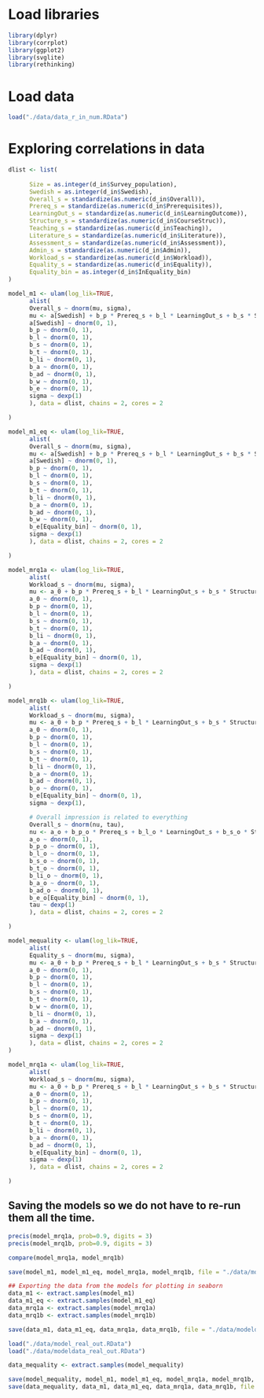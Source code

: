 # Load libraries
```r
library(dplyr)
library(corrplot)
library(ggplot2)
library(svglite)
library(rethinking)
```

# Load data
```r
load("./data/data_r_in_num.RData")
```

# Exploring correlations in data
```r
dlist <- list(
      
      Size = as.integer(d_in$Survey_population),
      Swedish = as.integer(d_in$Swedish),
      Overall_s = standardize(as.numeric(d_in$Overall)),
      Prereq_s = standardize(as.numeric(d_in$Prerequisites)),
      LearningOut_s = standardize(as.numeric(d_in$LearningOutcome)),
      Structure_s = standardize(as.numeric(d_in$CourseStruc)),
      Teaching_s = standardize(as.numeric(d_in$Teaching)),
      Literature_s = standardize(as.numeric(d_in$Literature)),
      Assessment_s = standardize(as.numeric(d_in$Assessment)),
      Admin_s = standardize(as.numeric(d_in$Admin)),
      Workload_s = standardize(as.numeric(d_in$Workload)),
      Equality_s = standardize(as.numeric(d_in$Equality)),
      Equality_bin = as.integer(d_in$InEquality_bin)
)
```

```r
model_m1 <- ulam(log_lik=TRUE,
      alist(
      Overall_s ~ dnorm(mu, sigma),
      mu <- a[Swedish] + b_p * Prereq_s + b_l * LearningOut_s + b_s * Structure_s + b_t * Teaching_s + b_li * Literature_s + b_a * Assessment_s + b_ad * Admin_s + b_w * Workload_s + b_e * Equality_s,
      a[Swedish] ~ dnorm(0, 1),
      b_p ~ dnorm(0, 1),
      b_l ~ dnorm(0, 1),
      b_s ~ dnorm(0, 1),
      b_t ~ dnorm(0, 1),
      b_li ~ dnorm(0, 1),
      b_a ~ dnorm(0, 1),
      b_ad ~ dnorm(0, 1),
      b_w ~ dnorm(0, 1),
      b_e ~ dnorm(0, 1),
      sigma ~ dexp(1)
      ), data = dlist, chains = 2, cores = 2

)
```

```r
model_m1_eq <- ulam(log_lik=TRUE,
      alist(
      Overall_s ~ dnorm(mu, sigma),
      mu <- a[Swedish] + b_p * Prereq_s + b_l * LearningOut_s + b_s * Structure_s + b_t * Teaching_s + b_li * Literature_s + b_a * Assessment_s + b_ad * Admin_s + b_w * Workload_s + b_e[Equality_bin],
      a[Swedish] ~ dnorm(0, 1),
      b_p ~ dnorm(0, 1),
      b_l ~ dnorm(0, 1),
      b_s ~ dnorm(0, 1),
      b_t ~ dnorm(0, 1),
      b_li ~ dnorm(0, 1),
      b_a ~ dnorm(0, 1),
      b_ad ~ dnorm(0, 1),
      b_w ~ dnorm(0, 1),
      b_e[Equality_bin] ~ dnorm(0, 1),
      sigma ~ dexp(1)
      ), data = dlist, chains = 2, cores = 2

)
```

```r
model_mrq1a <- ulam(log_lik=TRUE,
      alist(
      Workload_s ~ dnorm(mu, sigma),
      mu <- a_0 + b_p * Prereq_s + b_l * LearningOut_s + b_s * Structure_s + b_t * Teaching_s + b_li * Literature_s + b_a * Assessment_s + b_ad * Admin_s + b_e[Equality_bin],
      a_0 ~ dnorm(0, 1),
      b_p ~ dnorm(0, 1),
      b_l ~ dnorm(0, 1),
      b_s ~ dnorm(0, 1),
      b_t ~ dnorm(0, 1),
      b_li ~ dnorm(0, 1),
      b_a ~ dnorm(0, 1),
      b_ad ~ dnorm(0, 1),
      b_e[Equality_bin] ~ dnorm(0, 1),
      sigma ~ dexp(1)
      ), data = dlist, chains = 2, cores = 2

)
```

```r
model_mrq1b <- ulam(log_lik=TRUE,
      alist(
      Workload_s ~ dnorm(mu, sigma),
      mu <- a_0 + b_p * Prereq_s + b_l * LearningOut_s + b_s * Structure_s + b_t * Teaching_s + b_li * Literature_s + b_a * Assessment_s + b_ad * Admin_s + b_o * Overall_s + b_e[Equality_bin],
      a_0 ~ dnorm(0, 1),
      b_p ~ dnorm(0, 1),
      b_l ~ dnorm(0, 1),
      b_s ~ dnorm(0, 1),
      b_t ~ dnorm(0, 1),
      b_li ~ dnorm(0, 1),
      b_a ~ dnorm(0, 1),
      b_ad ~ dnorm(0, 1),
      b_o ~ dnorm(0, 1),
      b_e[Equality_bin] ~ dnorm(0, 1),
      sigma ~ dexp(1),

      # Overall impression is related to everything
      Overall_s ~ dnorm(nu, tau),
      nu <- a_o + b_p_o * Prereq_s + b_l_o * LearningOut_s + b_s_o * Structure_s + b_t_o * Teaching_s + b_li_o * Literature_s + b_a_o * Assessment_s + b_ad_o * Admin_s +  b_e_o[Equality_bin],
      a_o ~ dnorm(0, 1),
      b_p_o ~ dnorm(0, 1),
      b_l_o ~ dnorm(0, 1),
      b_s_o ~ dnorm(0, 1),
      b_t_o ~ dnorm(0, 1),
      b_li_o ~ dnorm(0, 1),
      b_a_o ~ dnorm(0, 1),
      b_ad_o ~ dnorm(0, 1),
      b_e_o[Equality_bin] ~ dnorm(0, 1),
      tau ~ dexp(1)
      ), data = dlist, chains = 2, cores = 2

)
```
```r
model_mequality <- ulam(log_lik=TRUE,
      alist(
      Equality_s ~ dnorm(mu, sigma),
      mu <- a_0 + b_p * Prereq_s + b_l * LearningOut_s + b_s * Structure_s + b_t * Teaching_s + b_w * Workload_s + b_li * Literature_s + b_a * Assessment_s + b_ad * Admin_s,
      a_0 ~ dnorm(0, 1),
      b_p ~ dnorm(0, 1),
      b_l ~ dnorm(0, 1),
      b_s ~ dnorm(0, 1),
      b_t ~ dnorm(0, 1),
      b_w ~ dnorm(0, 1),
      b_li ~ dnorm(0, 1),
      b_a ~ dnorm(0, 1),
      b_ad ~ dnorm(0, 1),
      sigma ~ dexp(1)
      ), data = dlist, chains = 2, cores = 2
)
```

```r
model_mrq1a <- ulam(log_lik=TRUE,
      alist(
      Workload_s ~ dnorm(mu, sigma),
      mu <- a_0 + b_p * Prereq_s + b_l * LearningOut_s + b_s * Structure_s + b_t * Teaching_s + b_li * Literature_s + b_a * Assessment_s + b_ad * Admin_s + b_e[Equality_bin],
      a_0 ~ dnorm(0, 1),
      b_p ~ dnorm(0, 1),
      b_l ~ dnorm(0, 1),
      b_s ~ dnorm(0, 1),
      b_t ~ dnorm(0, 1),
      b_li ~ dnorm(0, 1),
      b_a ~ dnorm(0, 1),
      b_ad ~ dnorm(0, 1),
      b_e[Equality_bin] ~ dnorm(0, 1),
      sigma ~ dexp(1)
      ), data = dlist, chains = 2, cores = 2

)
```
## Saving the models so we do not have to re-run them all the time.
```r
precis(model_mrq1a, prob=0.9, digits = 3)
precis(model_mrq1b, prob=0.9, digits = 3)

compare(model_mrq1a, model_mrq1b)

save(model_m1, model_m1_eq, model_mrq1a, model_mrq1b, file = "./data/model_real_out.RData")

## Exporting the data from the models for plotting in seaborn
data_m1 <- extract.samples(model_m1)
data_m1_eq <- extract.samples(model_m1_eq)
data_mrq1a <- extract.samples(model_mrq1a)
data_mrq1b <- extract.samples(model_mrq1b)

save(data_m1, data_m1_eq, data_mrq1a, data_mrq1b, file = "./data/modeldata_real_out.RData")
```


```r
load("./data/model_real_out.RData")
load("./data/modeldata_real_out.RData")

data_mequality <- extract.samples(model_mequality)

save(model_mequality, model_m1, model_m1_eq, model_mrq1a, model_mrq1b, file = "./data/model_real_out.RData")
save(data_mequality, data_m1, data_m1_eq, data_mrq1a, data_mrq1b, file = "./data/modeldata_real_out.RData")
```